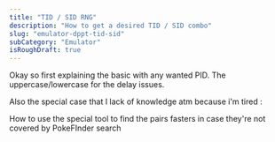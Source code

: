 ```yaml
---
title: "TID / SID RNG"
description: "How to get a desired TID / SID combo"
slug: "emulator-dppt-tid-sid"
subCategory: "Emulator"
isRoughDraft: true
---
```


Okay so first explaining the basic with any wanted PID.
The uppercase/lowercase for the delay issues.

Also the special case that I lack of knowledge atm because i'm tired :

How to use the special tool to find the pairs fasters in case they're not covered by PokeFInder search
